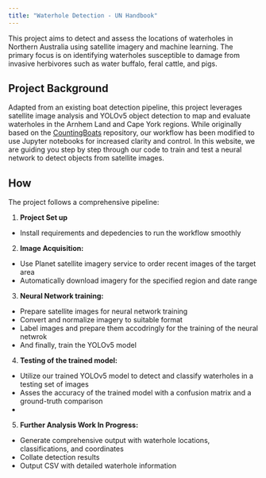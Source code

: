 ```yaml
---
title: "Waterhole Detection - UN Handbook"
---
```


This project aims to detect and assess the locations of waterholes in Northern Australia using satellite imagery and machine learning. The primary focus is on identifying waterholes susceptible to damage from invasive herbivores such as water buffalo, feral cattle, and pigs.

## Project Background

Adapted from an existing boat detection pipeline, this project leverages satellite image analysis and YOLOv5 object detection to map and evaluate waterholes in the Arnhem Land and Cape York regions. While originally based on the [CountingBoats](https://github.com/charlie-turner-314/CountingBoats) repository, our workflow has been modified to use Jupyter notebooks for increased clarity and control. In this website, we are guiding you step by step through our code to train and test a neural network to detect objects from satellite images. 

## How

The project follows a comprehensive pipeline:

1. **Project Set up** 
- Install requirements and depedencies to run the workflow smoothly  

2. **Image Acquisition:**
- Use Planet satellite imagery service to order recent images of the target area
- Automatically download imagery for the specified region and date range

3. **Neural Network training:**
- Prepare satellite images for neural network training
- Convert and normalize imagery to suitable format
- Label images and prepare them accodringly for the training of the neural netwrok 
- And finally, train the YOLOv5 model 

4. **Testing of the trained model:**
- Utilize our trained YOLOv5 model to detect and classify waterholes in a testing set of images
- Asses the accuracy of the trained model with a confusion matrix and a ground-truth comparison
-

5. **Further Analysis Work In Progress:**
- Generate comprehensive output with waterhole locations, classifications, and coordinates
- Collate detection results
- Output CSV with detailed waterhole information
